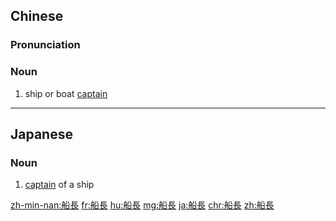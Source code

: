 {{also|船长}}
==Chinese==
{{zh-forms|s=船长}}

===Pronunciation===
{{zh-pron
|m=chuánzhǎng
|c=syun4 zoeng2
|h=pfs=sòn-chóng
|mn=chûn-tiúⁿ
|cat=n
}}

===Noun===
{{zh-noun}}

# ship or boat [[captain]]

----

==Japanese==
{{ja-kanjitab|せん|ちょう|yomi=o}}

===Noun===
{{ja-noun|せんちょう}}

# [[captain]] of a ship

[[zh-min-nan:船長]]
[[fr:船長]]
[[hu:船長]]
[[mg:船長]]
[[ja:船長]]
[[chr:船長]]
[[zh:船長]]